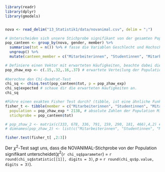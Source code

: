 
```r

library(readr)
library(dplyr)
library(gmodels)


nova <- read_delim("13_Statistik1/data/novanimal.csv", delim = ";")


```

```r


# Unterscheiden sich unsere Stichprobe signifikant von der gesamten Population (N = 2138)? 
pop_canteen <- group_by(nova, gender, member) %>% 
  summarise(tot = n()) %>% # fasse die Variablen Geschlecht und Hochschulzugehörigkeit zusammen
  ungroup() %>%
  mutate(canteen_member = c("Mitarbeiterinnen", "Studentinnen", "Mitarbeiter", "Studenten"))

# Definiere einen Vektor mit erwarteten Häufigkeiten, beachte dabei die Reihenfolge 
pop_zhaw_exp <- c(.15,.32,.16,.37) # erwartete Verteilung der Population (summe muss 1 ergeben)
  
#berechne den Chi-Quadrat-Test
chi_sq <- chisq.test(pop_canteen$tot, p = pop_zhaw_exp)
chi_sq$expected # schaue dir die erwarteten Häufigkeiten an.
chi_sq

#Führe einen exakten Fisher Test durch? (tibble, ist eine ähnliche Funktion wie data.frame)
fisher_t <- tibble(member = c("Mitarbeiterinnen", "Studentinnen", "Mitarbeiter", "Studenten"),
  population = pop_zhaw_exp * 2138, # absolute Zahlen der Population Mitarbeiterinnen, Studentinnen, Mitarbeiter, Studenten
  stichprobe = pop_canteen$tot)

# pop_zhaw_2 <- matrix(c(333, 678, 336, 791, 159, 290, 181, 466),4,2) # erstelle Matrix mit 4 Zeilen und 2 Spalten
# dimnames(pop_zhaw_2) <- list(c("Mitarbeiterinnen", "Studentinnen", "Mitarbeiter", "Studenten"), c("Population","Stichprobe"))

fisher.test(fisher_t[ ,2:3])

```

Der $\chi^2$-Test sagt uns, dass die NOVANIMAL-Stichprobe von der Population signifikant unterscheidet($\chi^2$(`r chi_sq$parameter`) = `r round(chi_sq$statistic[[1]], digits = 3)`, *p* = `r round(chi_qs$p.value, digits = 3)`).

